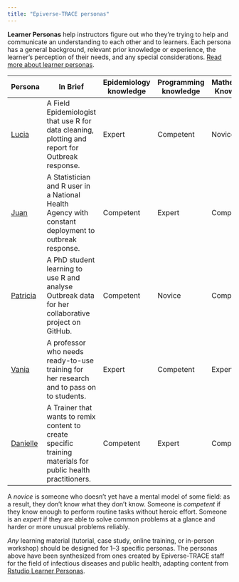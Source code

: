 ```yaml
---
title: "Epiverse-TRACE personas"
---
```


__Learner Personas__ help instructors figure out who they're trying to help and communicate an understanding to each other and to learners. Each persona has a general background, relevant prior knowledge or experience, the learner's perception of their needs, and any special considerations. [Read more about learner personas](http://teachtogether.tech/en/index.html#s:process-personas).

| Persona                              | In Brief                                                                                             | Epidemiology knowledge | Programming knowledge | Mathematics Knowledge |
|--------|---------------------------|-------------|-------------|-------------|
| [Lucia](lucia-outbreaks.qmd)        | A Field Epidemiologist that use R for data cleaning, plotting and report for Outbreak response.                                           | Expert                 | Competent             | Novice                |
| [Juan](juan-datero.qmd)             | A Statistician and R user in a National Health Agency with constant deployment to outbreak response.                                     | Competent              | Expert                | Competent             |
| [Patricia](patricia-discoverer.qmd) | A PhD student learning to use R and analyse Outbreak data for her collaborative project on GitHub.                                                       | Competent              | Novice                | Competent             |
| [Vania](vania-academica.qmd)          | A professor who needs ready-to-use training for her research and to pass on to students.                                                 | Expert                 | Competent             | Expert                |
| [Danielle](danielle-entretrainer.qmd)                               | A Trainer that wants to remix content to create specific training materials for public health practitioners.                              | Competent              | Expert                | Competent             |


A *novice* is someone who doesn't yet have a mental model of some field: as a result, they don't know what they don't know. Someone is *competent* if they know enough to perform routine tasks without heroic effort. Someone is an *expert* if they are able to solve common problems at a glance and harder or more unusual problems reliably.

_Any_ learning material (tutorial, case study, online training, or in-person workshop) should be designed for 1--3 specific personas. The personas above have been synthesized from ones created by Epiverse-TRACE staff for the field of infectious diseases and public health, adapting content from [Rstudio Learner Personas](https://rstudio-education.github.io/learner-personas/).
